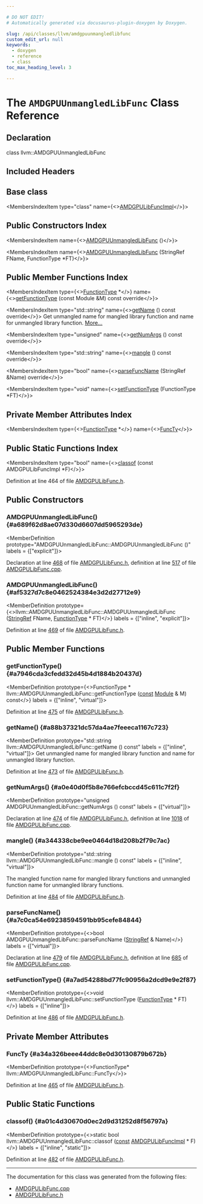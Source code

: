 ```yaml
---

# DO NOT EDIT!
# Automatically generated via docusaurus-plugin-doxygen by Doxygen.

slug: /api/classes/llvm/amdgpuunmangledlibfunc
custom_edit_url: null
keywords:
  - doxygen
  - reference
  - class
toc_max_heading_level: 3

---
```





# The `AMDGPUUnmangledLibFunc` Class Reference

<DoxygenPage pluginConfig={pluginConfig}>



## Declaration

<CodeBlock>class llvm::AMDGPUUnmangledLibFunc</CodeBlock>

## Included Headers

<IncludesList>
<IncludesListItem
  filePath="Target/AMDGPU/AMDGPULibFunc.h"
  permalink="/docs/api/files/lib/lib/target/lib/target/amdgpu/amdgpulibfunc-h"
  isLocal="true" />
</IncludesList>

## Base class

<MembersIndex>

<MembersIndexItem
  type="class"
  name={<><a href="/docs/api/classes/llvm/amdgpulibfuncimpl">AMDGPULibFuncImpl</a></>}>
</MembersIndexItem>

</MembersIndex>

## Public Constructors Index

<MembersIndex>

<MembersIndexItem
  name={<><a href="#a689f62d8ae07d330d6607dd5965293de">AMDGPUUnmangledLibFunc</a> ()</>}>
</MembersIndexItem>

<MembersIndexItem
  name={<><a href="#af5327d7c8e0462524384e3d2d27712e9">AMDGPUUnmangledLibFunc</a> (StringRef FName, FunctionType &#42;FT)</>}>
</MembersIndexItem>

</MembersIndex>

## Public Member Functions Index

<MembersIndex>

<MembersIndexItem
  type={<><a href="/docs/api/classes/llvm/functiontype">FunctionType</a> &#42;</>}
  name={<><a href="#a7946cda3cfedd32d45b4d1884b20437d">getFunctionType</a> (const Module &amp;M) const override</>}>
</MembersIndexItem>

<MembersIndexItem
  type="std::string"
  name={<><a href="#a88b37321dc57da4ae7feeeca1167c723">getName</a> () const override</>}>
Get unmangled name for mangled library function and name for unmangled library function. <a href="#a88b37321dc57da4ae7feeeca1167c723">More...</a>
</MembersIndexItem>

<MembersIndexItem
  type="unsigned"
  name={<><a href="#a0e40d0f5b8e766efcbccd45c611c7f2f">getNumArgs</a> () const override</>}>
</MembersIndexItem>

<MembersIndexItem
  type="std::string"
  name={<><a href="#a344338cbe9ee0464d18d208b2f79c7ac">mangle</a> () const override</>}>
</MembersIndexItem>

<MembersIndexItem
  type="bool"
  name={<><a href="#a7c0ca54e69238594591bb95cefe84844">parseFuncName</a> (StringRef &amp;Name) override</>}>
</MembersIndexItem>

<MembersIndexItem
  type="void"
  name={<><a href="#a7ad54288bd77fc90956a2dcd9e9e2f87">setFunctionType</a> (FunctionType &#42;FT)</>}>
</MembersIndexItem>

</MembersIndex>

## Private Member Attributes Index

<MembersIndex>

<MembersIndexItem
  type={<><a href="/docs/api/classes/llvm/functiontype">FunctionType</a> &#42;</>}
  name={<><a href="#a34a326beee44ddc8e0d30130879b672b">FuncTy</a></>}>
</MembersIndexItem>

</MembersIndex>

## Public Static Functions Index

<MembersIndex>

<MembersIndexItem
  type="bool"
  name={<><a href="#a01c4d30670d0ec2d9d31252d8f56797a">classof</a> (const AMDGPULibFuncImpl &#42;F)</>}>
</MembersIndexItem>

</MembersIndex>


Definition at line 464 of file <a href="/docs/api/files/lib/lib/target/lib/target/amdgpu/amdgpulibfunc-h">AMDGPULibFunc.h</a>.

<SectionDefinition>

## Public Constructors

### AMDGPUUnmangledLibFunc() {#a689f62d8ae07d330d6607dd5965293de}

<MemberDefinition
  prototype="AMDGPUUnmangledLibFunc::AMDGPUUnmangledLibFunc ()"
  labels = {["explicit"]}>

Declaration at line <a href="/docs/api/files/lib/lib/target/lib/target/amdgpu/amdgpulibfunc-h/#l00468">468</a> of file <a href="/docs/api/files/lib/lib/target/lib/target/amdgpu/amdgpulibfunc-h">AMDGPULibFunc.h</a>, definition at line <a href="/docs/api/files/lib/lib/target/lib/target/amdgpu/amdgpulibfunc-cpp/#l00517">517</a> of file <a href="/docs/api/files/lib/lib/target/lib/target/amdgpu/amdgpulibfunc-cpp">AMDGPULibFunc.cpp</a>.
</MemberDefinition>

### AMDGPUUnmangledLibFunc() {#af5327d7c8e0462524384e3d2d27712e9}

<MemberDefinition
  prototype={<>llvm::AMDGPUUnmangledLibFunc::AMDGPUUnmangledLibFunc (<a href="/docs/api/classes/llvm/stringref">StringRef</a> FName, <a href="/docs/api/classes/llvm/functiontype">FunctionType</a> &#42; FT)</>}
  labels = {["inline", "explicit"]}>

Definition at line <a href="/docs/api/files/lib/lib/target/lib/target/amdgpu/amdgpulibfunc-h/#l00469">469</a> of file <a href="/docs/api/files/lib/lib/target/lib/target/amdgpu/amdgpulibfunc-h">AMDGPULibFunc.h</a>.
</MemberDefinition>

</SectionDefinition>

<SectionDefinition>

## Public Member Functions

### getFunctionType() {#a7946cda3cfedd32d45b4d1884b20437d}

<MemberDefinition
  prototype={<>FunctionType &#42; llvm::AMDGPUUnmangledLibFunc::getFunctionType (<a href="/docs/api/files/lib/lib/target/lib/target/aarch64/aarch64promoteconstant-cpp/#a90f8350fecae261c25be85d38b451bff">const</a> <a href="/docs/api/classes/llvm/module">Module</a> &amp; M) const</>}
  labels = {["inline", "virtual"]}>

Definition at line <a href="/docs/api/files/lib/lib/target/lib/target/amdgpu/amdgpulibfunc-h/#l00475">475</a> of file <a href="/docs/api/files/lib/lib/target/lib/target/amdgpu/amdgpulibfunc-h">AMDGPULibFunc.h</a>.
</MemberDefinition>

### getName() {#a88b37321dc57da4ae7feeeca1167c723}

<MemberDefinition
  prototype="std::string llvm::AMDGPUUnmangledLibFunc::getName () const"
  labels = {["inline", "virtual"]}>
Get unmangled name for mangled library function and name for unmangled library function.

Definition at line <a href="/docs/api/files/lib/lib/target/lib/target/amdgpu/amdgpulibfunc-h/#l00473">473</a> of file <a href="/docs/api/files/lib/lib/target/lib/target/amdgpu/amdgpulibfunc-h">AMDGPULibFunc.h</a>.
</MemberDefinition>

### getNumArgs() {#a0e40d0f5b8e766efcbccd45c611c7f2f}

<MemberDefinition
  prototype="unsigned AMDGPUUnmangledLibFunc::getNumArgs () const"
  labels = {["virtual"]}>

Declaration at line <a href="/docs/api/files/lib/lib/target/lib/target/amdgpu/amdgpulibfunc-h/#l00474">474</a> of file <a href="/docs/api/files/lib/lib/target/lib/target/amdgpu/amdgpulibfunc-h">AMDGPULibFunc.h</a>, definition at line <a href="/docs/api/files/lib/lib/target/lib/target/amdgpu/amdgpulibfunc-cpp/#l01018">1018</a> of file <a href="/docs/api/files/lib/lib/target/lib/target/amdgpu/amdgpulibfunc-cpp">AMDGPULibFunc.cpp</a>.
</MemberDefinition>

### mangle() {#a344338cbe9ee0464d18d208b2f79c7ac}

<MemberDefinition
  prototype="std::string llvm::AMDGPUUnmangledLibFunc::mangle () const"
  labels = {["inline", "virtual"]}>

<SectionUser title="Returns">
The mangled function name for mangled library functions and unmangled function name for unmangled library functions.
</SectionUser>

Definition at line <a href="/docs/api/files/lib/lib/target/lib/target/amdgpu/amdgpulibfunc-h/#l00484">484</a> of file <a href="/docs/api/files/lib/lib/target/lib/target/amdgpu/amdgpulibfunc-h">AMDGPULibFunc.h</a>.
</MemberDefinition>

### parseFuncName() {#a7c0ca54e69238594591bb95cefe84844}

<MemberDefinition
  prototype={<>bool AMDGPUUnmangledLibFunc::parseFuncName (<a href="/docs/api/classes/llvm/stringref">StringRef</a> &amp; Name)</>}
  labels = {["virtual"]}>

Declaration at line <a href="/docs/api/files/lib/lib/target/lib/target/amdgpu/amdgpulibfunc-h/#l00479">479</a> of file <a href="/docs/api/files/lib/lib/target/lib/target/amdgpu/amdgpulibfunc-h">AMDGPULibFunc.h</a>, definition at line <a href="/docs/api/files/lib/lib/target/lib/target/amdgpu/amdgpulibfunc-cpp/#l00685">685</a> of file <a href="/docs/api/files/lib/lib/target/lib/target/amdgpu/amdgpulibfunc-cpp">AMDGPULibFunc.cpp</a>.
</MemberDefinition>

### setFunctionType() {#a7ad54288bd77fc90956a2dcd9e9e2f87}

<MemberDefinition
  prototype={<>void llvm::AMDGPUUnmangledLibFunc::setFunctionType (<a href="/docs/api/classes/llvm/functiontype">FunctionType</a> &#42; FT)</>}
  labels = {["inline"]}>

Definition at line <a href="/docs/api/files/lib/lib/target/lib/target/amdgpu/amdgpulibfunc-h/#l00486">486</a> of file <a href="/docs/api/files/lib/lib/target/lib/target/amdgpu/amdgpulibfunc-h">AMDGPULibFunc.h</a>.
</MemberDefinition>

</SectionDefinition>

<SectionDefinition>

## Private Member Attributes

### FuncTy {#a34a326beee44ddc8e0d30130879b672b}

<MemberDefinition
  prototype={<>FunctionType&#42; llvm::AMDGPUUnmangledLibFunc::FuncTy</>}>

Definition at line <a href="/docs/api/files/lib/lib/target/lib/target/amdgpu/amdgpulibfunc-h/#l00465">465</a> of file <a href="/docs/api/files/lib/lib/target/lib/target/amdgpu/amdgpulibfunc-h">AMDGPULibFunc.h</a>.
</MemberDefinition>

</SectionDefinition>

<SectionDefinition>

## Public Static Functions

### classof() {#a01c4d30670d0ec2d9d31252d8f56797a}

<MemberDefinition
  prototype={<>static bool llvm::AMDGPUUnmangledLibFunc::classof (<a href="/docs/api/files/lib/lib/target/lib/target/aarch64/aarch64promoteconstant-cpp/#a90f8350fecae261c25be85d38b451bff">const</a> <a href="/docs/api/classes/llvm/amdgpulibfuncimpl">AMDGPULibFuncImpl</a> &#42; F)</>}
  labels = {["inline", "static"]}>

Definition at line <a href="/docs/api/files/lib/lib/target/lib/target/amdgpu/amdgpulibfunc-h/#l00482">482</a> of file <a href="/docs/api/files/lib/lib/target/lib/target/amdgpu/amdgpulibfunc-h">AMDGPULibFunc.h</a>.
</MemberDefinition>

</SectionDefinition>

<hr/>

The documentation for this class was generated from the following files:

<ul>
<li><a href="/docs/api/files/lib/lib/target/lib/target/amdgpu/amdgpulibfunc-cpp">AMDGPULibFunc.cpp</a></li>
<li><a href="/docs/api/files/lib/lib/target/lib/target/amdgpu/amdgpulibfunc-h">AMDGPULibFunc.h</a></li>
</ul>

</DoxygenPage>
